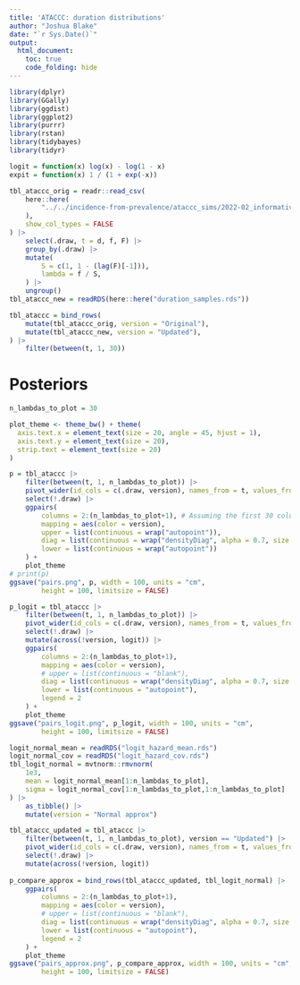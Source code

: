 ```yaml
---
title: 'ATACCC: duration distributions'
author: "Joshua Blake"
date: "`r Sys.Date()`"
output:
  html_document:
    toc: true
    code_folding: hide
---
```


```r
library(dplyr)
library(GGally)
library(ggdist)
library(ggplot2)
library(purrr)
library(rstan)
library(tidybayes)
library(tidyr)

logit = function(x) log(x) - log(1 - x)
expit = function(x) 1 / (1 + exp(-x))
```

```r
tbl_ataccc_orig = readr::read_csv(
    here::here(
        "../../incidence-from-prevalence/ataccc_sims/2022-02_informative-prior/integration_samples_monte_carlo.csv"
    ),
    show_col_types = FALSE
) |>
    select(.draw, t = d, f, F) |>
    group_by(.draw) |>
    mutate(
        S = c(1, 1 - (lag(F)[-1])),
        lambda = f / S,
    ) |>
    ungroup()
tbl_ataccc_new = readRDS(here::here("duration_samples.rds"))

tbl_ataccc = bind_rows(
    mutate(tbl_ataccc_orig, version = "Original"),
    mutate(tbl_ataccc_new, version = "Updated"),
) |>
    filter(between(t, 1, 30))
```

# Posteriors

```r
n_lambdas_to_plot = 30

plot_theme <- theme_bw() + theme(
  axis.text.x = element_text(size = 20, angle = 45, hjust = 1),
  axis.text.y = element_text(size = 20),
  strip.text = element_text(size = 20)
)

p = tbl_ataccc |>
    filter(between(t, 1, n_lambdas_to_plot)) |>
    pivot_wider(id_cols = c(.draw, version), names_from = t, values_from = lambda)  |>
    select(!.draw) |>
    ggpairs(
        columns = 2:(n_lambdas_to_plot+1), # Assuming the first 30 columns are the parameters
        mapping = aes(color = version),
        upper = list(continuous = wrap("autopoint")),
        diag = list(continuous = wrap("densityDiag", alpha = 0.7, size = 1)),
        lower = list(continuous = wrap("autopoint"))
    ) +
    plot_theme
# print(p)
ggsave("pairs.png", p, width = 100, units = "cm",
        height = 100, limitsize = FALSE)

p_logit = tbl_ataccc |>
    filter(between(t, 1, n_lambdas_to_plot)) |>
    pivot_wider(id_cols = c(.draw, version), names_from = t, values_from = lambda)  |>
    select(!.draw) |>
    mutate(across(!version, logit)) |>
    ggpairs(
        columns = 2:(n_lambdas_to_plot+1),
        mapping = aes(color = version),
        # upper = list(continuous = "blank"),
        diag = list(continuous = wrap("densityDiag", alpha = 0.7, size = 1)),
        lower = list(continuous = "autopoint"),
        legend = 2
    ) +
    plot_theme
ggsave("pairs_logit.png", p_logit, width = 100, units = "cm",
        height = 100, limitsize = FALSE)
```


```r
logit_normal_mean = readRDS("logit_hazard_mean.rds")
logit_normal_cov = readRDS("logit_hazard_cov.rds")
tbl_logit_normal = mvtnorm::rmvnorm(
    1e3,
    mean = logit_normal_mean[1:n_lambdas_to_plot],
    sigma = logit_normal_cov[1:n_lambdas_to_plot,1:n_lambdas_to_plot]
) |>
    as_tibble() |>
    mutate(version = "Normal approx")

tbl_ataccc_updated = tbl_ataccc |>
    filter(between(t, 1, n_lambdas_to_plot), version == "Updated") |>
    pivot_wider(id_cols = c(.draw, version), names_from = t, values_from = lambda)  |>
    select(!.draw) |>
    mutate(across(!version, logit))
    
p_compare_approx = bind_rows(tbl_ataccc_updated, tbl_logit_normal) |>
    ggpairs(
        columns = 2:(n_lambdas_to_plot+1),
        mapping = aes(color = version),
        # upper = list(continuous = "blank"),
        diag = list(continuous = wrap("densityDiag", alpha = 0.7, size = 1)),
        lower = list(continuous = "autopoint"),
        legend = 2
    ) +
    plot_theme
ggsave("pairs_approx.png", p_compare_approx, width = 100, units = "cm",
        height = 100, limitsize = FALSE)
```
